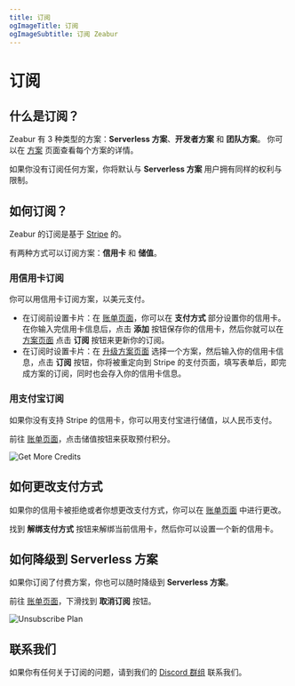 ```yaml
---
title: 订阅
ogImageTitle: 订阅
ogImageSubtitle: 订阅 Zeabur
---
```


# 订阅

## 什么是订阅？

Zeabur 有 3 种类型的方案：**Serverless 方案**、**开发者方案** 和 **团队方案**。
你可以在 [方案](/billing/plans) 页面查看每个方案的详情。

如果你没有订阅任何方案，你将默认与 **Serverless 方案** 用户拥有同样的权利与限制。

## 如何订阅？

Zeabur 的订阅是基于 [Stripe](https://stripe.com/) 的。

有两种方式可以订阅方案：**信用卡** 和 **储值**。

### 用信用卡订阅

你可以用信用卡订阅方案，以美元支付。

- 在订阅前设置卡片：在 [账单页面](https://dash.zeabur.com/account/billing)，你可以在 **支付方式** 部分设置你的信用卡。在你输入完信用卡信息后，点击 **添加** 按钮保存你的信用卡，然后你就可以在 [方案页面](https://zeabur.com/pricing#upgrade) 点击 **订阅** 按钮来更新你的订阅。
- 在订阅时设置卡片：在 [升级方案页面](https://zeabur.com/pricing#upgrade) 选择一个方案，然后输入你的信用卡信息，点击 **订阅** 按钮，你将被重定向到 Stripe 的支付页面，填写表单后，即完成方案的订阅，同时也会存入你的信用卡信息。

### 用支付宝订阅

如果你没有支持 Stripe 的信用卡，你可以用支付宝进行储值，以人民币支付。

前往 [账单页面](https://dash.zeabur.com/account/billing)，点击储值按钮来获取预付积分。

![Get More Credits](/billing/subscription/get-more-credits.png)

## 如何更改支付方式

如果你的信用卡被拒绝或者你想更改支付方式，你可以在 [账单页面](https://dash.zeabur.com/account/billing) 中进行更改。

找到 **解绑支付方式** 按钮来解绑当前信用卡，然后你可以设置一个新的信用卡。

## 如何降级到 Serverless 方案

如果你订阅了付费方案，你也可以随时降级到 **Serverless 方案**。

前往 [账单页面](https://dash.zeabur.com/account/billing)，下滑找到 **取消订阅** 按钮。

![Unsubscribe Plan](/billing/subscription/unsubscribe.png)

## 联系我们

如果你有任何关于订阅的问题，请到我们的 [Discord 群组](https://zeabur.com/dc) 联系我们。
